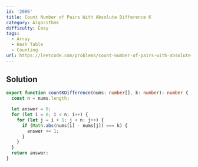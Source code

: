 ```yaml
---
id: '2006'
title: Count Number of Pairs With Absolute Difference K
category: Algorithms
difficulty: Easy
tags:
  - Array
  - Hash Table
  - Counting
url: https://leetcode.com/problems/count-number-of-pairs-with-absolute-difference-k
---
```


## Solution

```typescript filename="solution.ts" copy
export function countKDifference(nums: number[], k: number): number {
  const n = nums.length;

  let answer = 0;
  for (let i = 0; i < n; i++) {
    for (let j = i + 1; j < n; j++) {
      if (Math.abs(nums[i] - nums[j]) === k) {
        answer += 1;
      }
    }
  }
  return answer;
}
```
